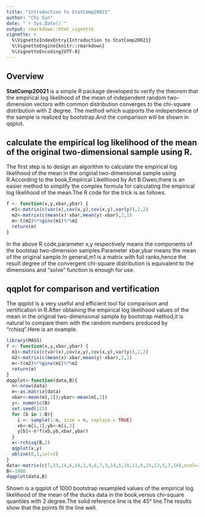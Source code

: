 ```yaml
---
title: "Introduction to StatComp20021"
author: "Chi Sun"
date: "`r Sys.Date()`"
output: rmarkdown::html_vignette
vignette: >
  %\VignetteIndexEntry{Introduction to StatComp20021}
  %\VignetteEngine{knitr::rmarkdown}
  %\VignetteEncoding{UTF-8}
---
```


## Overview

__StatComp20021__ is a simple R package developed to verify the theorem that the empirical log likelihood of the mean of independent random two-dimension vectors with common distribution converges to the chi-square distribution with 2 degree.
The method which supports the independence of the sample is realized by bootstrap.And the comparison will be shown in qqplot.


## calculate the empirical log likelihood of the mean of the original two-dimensional sample using R.
The first step is to design an algorithm to calculate the empirical log likelihood of the mean in the original two-dimensional sample using R.According to the book,Empirical Likelihood by Art B.Owen,there is an easier method to simplify the complex formula for calculating the empirical log likelihood of the mean.The R code for the trick is as follows.
```r
f <- function(x,y,xbar,ybar) {
  m1<-matrix(c(var(x),cov(x,y),cov(x,y),var(y)),2,2)
  m2<-matrix(c(mean(x)-xbar,mean(y)-xbar),2,1)
  m<-t(m2)%*%ginv(m1)%*%m2
  return(m)
}
```
In the above R code,parameter x,y respectively means the components of the bootstap two-dimension samples.Parameter xbar,ybar means the mean of the original sample.In general,m1 is a matrix with full ranks,hence the result degree of the convergent chi-square distribution is equivalent to the dimensions and "solve" function is enough for use. 

## qqplot for comparison and vertification
The qqplot is a very useful and efficient tool for comparison and vertification in R.After obtaining the empirical log likelihood values of the mean in the original two-dimensional sample by bootstrap method,it is natural to compare them with the random numbers produced by "rchisq".Here is an example.
```r
library(MASS)
f <- function(x,y,xbar,ybar) {
  m1<-matrix(c(var(x),cov(x,y),cov(x,y),var(y)),2,2)
  m2<-matrix(c(mean(x)-xbar,mean(y)-xbar),2,1)
  m<-t(m2)%*%ginv(m1)%*%m2
  return(m)
}
dqqplot<-function(data,B){
  n<-nrow(data)
  m<-as.matrix(data)
  xbar<-mean(m[,1]);ybar<-mean(m[,2])
  y<- numeric(B)
  set.seed(123)
  for (b in 1:B){
    i <- sample(1:n, size = n, replace = TRUE)
    xb<-m[i,1];yb<-m[i,2]
    y[b]<-n*f(xb,yb,xbar,ybar)
  }
  x<-rchisq(B,2)
  qqplot(x,y)
  abline(0,1,col=2)
}
data<-matrix(c(7,13,14,6,14,1,4,8,7,3,14,5,10,11,6,15,13,5,7,14),ncol=2)
B<-1000
dqqplot(data,B)
```
  
Shown is a qqplot of 1000 bootstrap resampled values of the empirical log likelihood of the mean of the ducks data in the book,versus chi-square quantiles with 2 degree.The solid reference line is the 45° line.The results show that the points fit the line well. 
